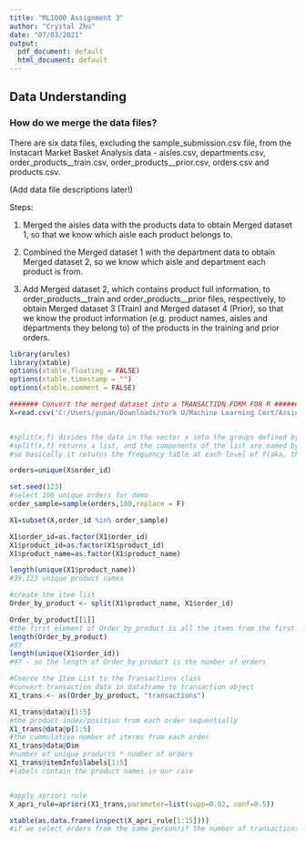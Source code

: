 ---
title: "ML1000 Assignment 3"
author: "Crystal Zhu"
date: "07/03/2021"
output:
  pdf_document: default
  html_document: default
---

## Data Understanding


### How do we merge the data files?


There are six data files, excluding the sample_submission.csv file, from the Instacart Market Basket Analysis data - aisles.csv, departments.csv, order_products__train.csv, order_products__prior.csv, orders.csv and products.csv.

(Add data file descriptions later!)

Steps:

1. Merged the aisles data with the products data to obtain Merged dataset 1, so that we know which aisle each product belongs to.

2. Combined the Merged dataset 1 with the department data to obtain Merged dataset 2, so we know which aisle and department each product is from.

3. Add Merged dataset 2, which contains product full information, to order_products__train and order_products__prior files, respectively, to obtain Merged dataset 3 (Train) and Merged dataset 4 (Prior), so that we know the product information (e.g. product names, aisles and departments they belong to) of the products in the training and prior orders.






```{r, echo=FALSE, message=FALSE, warning=FALSE, paged.print=FALSE, results='asis'}

library(arules)
library(xtable)
options(xtable.floating = FALSE)
options(xtable.timestamp = "")
options(xtable.comment = FALSE)

####### Convert the merged dataset into a TRANSACTION FORM FOR R ############
X=read.csv("C:/Users/yunan/Downloads/York U/Machine Learning Cert/Assignment 3/data/orders_TRAIN_products_MERGED.csv")


#split(x,f) divides the data in the vector x into the groups defined by f
#split(x,f) returns a list, and the components of the list are named by the levels of f
#so basically it returns the frequency table at each level of f(aka, the frequency of each product in our cases)

orders=unique(X$order_id)

set.seed(123)
#select 100 unique orders for demo
order_sample=sample(orders,100,replace = F)

X1=subset(X,order_id %in% order_sample)

X1$order_id=as.factor(X1$order_id)
X1$product_id=as.factor(X1$product_id)
X1$product_name=as.factor(X1$product_name)

length(unique(X1$product_name))
#39,123 unique product names

#create the item list
Order_by_product <- split(X1$product_name, X1$order_id)

Order_by_product[[1]]
#the first element of Order_by_product is all the items from the first order
length(Order_by_product)
#97
length(unique(X1$order_id))
#97 - so the length of Order_by_product is the number of orders

#Coerce the Item List to the Transactions class
#convert transaction data in dataframe to transaction object
X1_trans <- as(Order_by_product, "transactions")

X1_trans@data@i[1:5]
#the product index/position from each order sequentially
X1_trans@data@p[1:5]
#the cummulative number of iterms from each order
X1_trans@data@Dim
#number of unique products * number of orders
X1_trans@itemInfo$labels[1:5]
#labels contain the product names in our case


#apply apriori rule
X_apri_rule=apriori(X1_trans,parameter=list(supp=0.02, conf=0.5))

xtable(as.data.frame(inspect(X_apri_rule[1:15])))
#if we select orders from the same person/if the number of transactions is not large, the overlapping of products from different products tend to be small - so the rules are mostly of single products!
```


